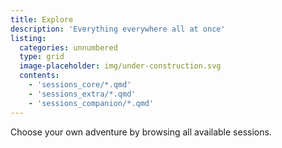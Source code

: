 ```yaml
---
title: Explore
description: 'Everything everywhere all at once'
listing:
  categories: unnumbered
  type: grid
  image-placeholder: img/under-construction.svg
  contents:
    - 'sessions_core/*.qmd'
    - 'sessions_extra/*.qmd'
    - 'sessions_companion/*.qmd'
---
```


Choose your own adventure by browsing all available sessions.
